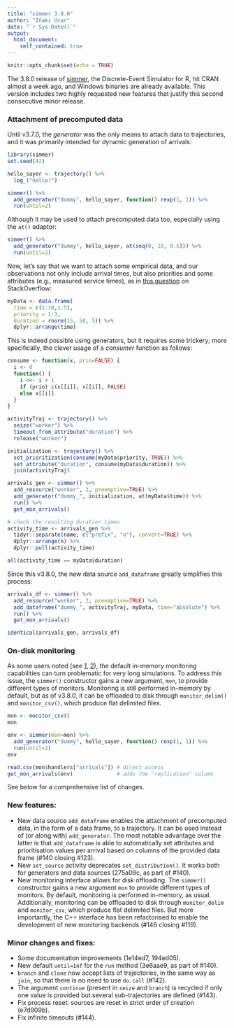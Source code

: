```yaml
---
title: "simmer 3.8.0"
author: "Iñaki Ucar"
date: "`r Sys.Date()`"
output:
  html_document:
    self_contained: true
---
```


```r
knitr::opts_chunk$set(echo = TRUE)
```

The 3.8.0 release of [simmer](http://r-simmer.org/), the Discrete-Event Simulator for R, hit CRAN almost a week ago, and Windows binaries are already available. This version includes two highly requested new features that justify this second consecutive minor release.

### Attachment of precomputed data

Until v3.7.0, the *generator* was the only means to attach data to trajectories, and it was primarily intended for dynamic generation of arrivals:

```r
library(simmer)
set.seed(42)

hello_sayer <- trajectory() %>%
  log_("hello!")

simmer() %>%
  add_generator("dummy", hello_sayer, function() rexp(1, 1)) %>%
  run(until=2)
```

Although it may be used to attach precomputed data too, especially using the `at()` adaptor:

```r
simmer() %>%
  add_generator("dummy", hello_sayer, at(seq(0, 10, 0.5))) %>%
  run(until=2)
```

Now, let's say that we want to attach some empirical data, and our observations not only include arrival times, but also priorities and some attributes (e.g., measured service times), as in [this question](https://stackoverflow.com/questions/44865924/using-simmer-to-build-a-specific-model) on StackOverflow:

```r
myData <- data.frame(
  time = c(1:10,1:5), 
  priority = 1:3, 
  duration = rnorm(15, 50, 5)) %>%
  dplyr::arrange(time)
```

This is indeed possible using generators, but it requires some trickery; more specifically, the clever usage of a *consumer* function as follows:

```r
consume <- function(x, prio=FALSE) {
  i <- 0
  function() {
    i <<- i + 1
    if (prio) c(x[[i]], x[[i]], FALSE)
    else x[[i]]
  }
}

activityTraj <- trajectory() %>%
  seize("worker") %>%
  timeout_from_attribute("duration") %>%
  release("worker")

initialization <- trajectory() %>%
  set_prioritization(consume(myData$priority, TRUE)) %>%
  set_attribute("duration", consume(myData$duration)) %>%
  join(activityTraj)

arrivals_gen <- simmer() %>%
  add_resource("worker", 2, preemptive=TRUE) %>%
  add_generator("dummy_", initialization, at(myData$time)) %>%
  run() %>%
  get_mon_arrivals()

# check the resulting duration times
activity_time <- arrivals_gen %>%
  tidyr::separate(name, c("prefix", "n"), convert=TRUE) %>%
  dplyr::arrange(n) %>%
  dplyr::pull(activity_time)

all(activity_time == myData$duration)
```

Since this v3.8.0, the new data source `add_dataframe` greatly simplifies this process:

```r
arrivals_df <- simmer() %>%
  add_resource("worker", 2, preemptive=TRUE) %>%
  add_dataframe("dummy_", activityTraj, myData, time="absolute") %>%
  run() %>%
  get_mon_arrivals()

identical(arrivals_gen, arrivals_df)
```

### On-disk monitoring

As some users noted (see [1](https://groups.google.com/d/msg/simmer-devel/A4M7uP0Lmgw/f_0wkctKBQAJ), [2](https://groups.google.com/d/msg/simmer-devel/sO1OlQTpoXw/VL4-_iTBAQAJ)), the default in-memory monitoring capabilities can turn problematic for very long simulations. To address this issue, the `simmer()` constructor gains a new argument, `mon`, to provide different types of monitors. Monitoring is still performed in-memory by default, but as of v3.8.0, it can be offloaded to disk through `monitor_delim()` and `monitor_csv()`, which produce flat delimited files.

```r
mon <- monitor_csv()
mon

env <- simmer(mon=mon) %>%
  add_generator("dummy", hello_sayer, function() rexp(1, 1)) %>%
  run(until=2)
env

read.csv(mon$handlers["arrivals"]) # direct access
get_mon_arrivals(env)              # adds the "replication" column
```

See below for a comprehensive list of changes.

### New features:

* New data source `add_dataframe` enables the attachment of precomputed data, in the form of a data frame, to a trajectory. It can be used instead of (or along with) `add_generator`. The most notable advantage over the latter is that `add_dataframe` is able to automatically set attributes and prioritisation values per arrival based on columns of the provided data frame (#140 closing #123).
* New `set_source` activity deprecates `set_distribution()`. It works both for generators and data sources (275a09c, as part of #140).
* New monitoring interface allows for disk offloading. The `simmer()` constructor gains a new argument `mon` to provide different types of monitors. By default, monitoring is performed in-memory, as usual. Additionally, monitoring can be offloaded to disk through `monitor_delim` and `monitor_csv`, which produce flat delimited files. But more importantly, the C++ interface has been refactorised to enable the development of new monitoring backends (#146 closing #119).

### Minor changes and fixes:

* Some documentation improvements (1e14ed7, 194ed05).
* New default `until=Inf` for the `run` method (3e6aae9, as part of #140).
* `branch` and `clone` now accept lists of trajectories, in the same way as `join`, so that there is no need to use `do.call` (#142).
* The argument `continue` (present in `seize` and `branch`) is recycled if only one value is provided but several sub-trajectories are defined (#143).
* Fix process reset: sources are reset in strict order of creation (e7d909b).
* Fix infinite timeouts (#144).
